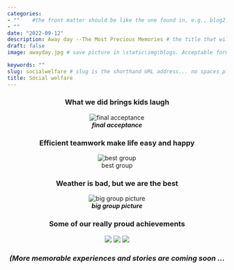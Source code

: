 ```yaml
---
categories:  
- ""    #the front matter should be like the one found in, e.g., blog2.md. It cannot be like the normal Rmd we used
- ""
date: "2022-09-12"
description: Away day --The Most Precious Memories # the title that will show up once someone gets to this page
draft: false
image: awayday.jpg # save picture in \static\img\blogs. Acceptable formats= jpg, jpeg, or png . Your iPhone pics wont work

keywords: ""
slug: socialwelfare # slug is the shorthand URL address... no spaces plz
title: Social welfare
---
```


<center>

### What we did brings kids laugh

![***final acceptance***](/img/blogs/awd1.jpg)

### Efficient teamwork make life easy and happy

![best group](/img/blogs/awd2.jpg)

### Weather is bad, but we are the best

![***big group picture***](/img/blogs/awd3.jpg)

### Some of our really proud achievements

![](/img/blogs/awd4.jpg) ![](/img/blogs/awd5.jpg) ![](/img/blogs/awd6.jpg)

### *(More memorable experiences and stories are coming soon ...*
